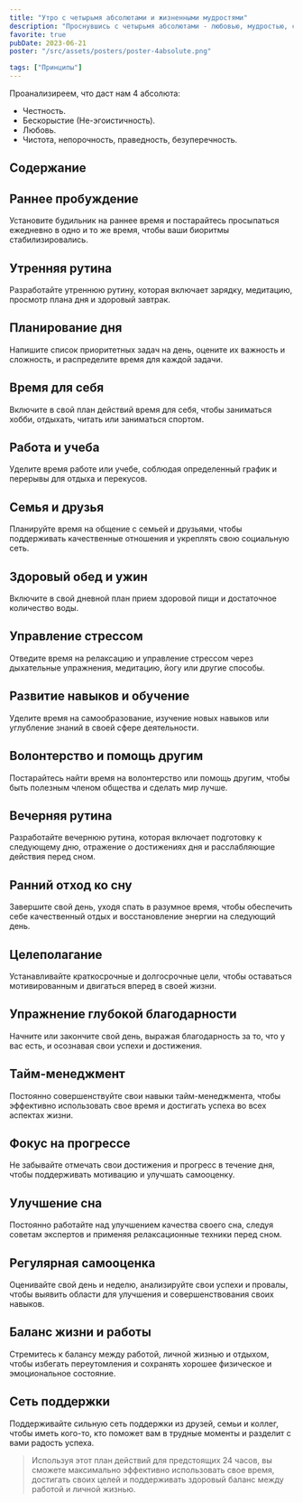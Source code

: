 ```yaml
---
title: "Утро с четырьмя абсолютами и жизненными мудростями"
description: "Проснувшись с четырьмя абсолютами - любовью, мудростью, силой и мужеством - начни свое утро с мудростей, которые помогут тебе достичь успеха в жизни."
favorite: true
pubDate: 2023-06-21
poster: "/src/assets/posters/poster-4absolute.png"

tags: ["Принципы"]
---
```


Проанализиреем, что даст нам 4 абсолюта:

- Честность.
- Бескорыстие (Не-эгоистичность).
- Любовь.
- Чистота, непорочность, праведность, безуперечность.

## Содержание

## Раннее пробуждение

Установите будильник на раннее время и постарайтесь просыпаться ежедневно в одно и то же время, чтобы ваши биоритмы стабилизировались.

## Утренняя рутина

Разработайте утреннюю рутину, которая включает зарядку, медитацию, просмотр плана дня и здоровый завтрак.

## Планирование дня

Напишите список приоритетных задач на день, оцените их важность и сложность, и распределите время для каждой задачи.

## Время для себя

Включите в свой план действий время для себя, чтобы заниматься хобби, отдыхать, читать или заниматься спортом.

## Работа и учеба

Уделите время работе или учебе, соблюдая определенный график и перерывы для отдыха и перекусов.

## Семья и друзья

Планируйте время на общение с семьей и друзьями, чтобы поддерживать качественные отношения и укреплять свою социальную сеть.

## Здоровый обед и ужин

Включите в свой дневной план прием здоровой пищи и достаточное количество воды.

## Управление стрессом

Отведите время на релаксацию и управление стрессом через дыхательные упражнения, медитацию, йогу или другие способы.

## Развитие навыков и обучение

Уделите время на самообразование, изучение новых навыков или углубление знаний в своей сфере деятельности.

## Волонтерство и помощь другим

Постарайтесь найти время на волонтерство или помощь другим, чтобы быть полезным членом общества и сделать мир лучше.

## Вечерняя рутина

Разработайте вечернюю рутина, которая включает подготовку к следующему дню, отражение о достижениях дня и расслабляющие действия перед сном.

## Ранний отход ко сну

Завершите свой день, уходя спать в разумное время, чтобы обеспечить себе качественный отдых и восстановление энергии на следующий день.

## Целеполагание

Устанавливайте краткосрочные и долгосрочные цели, чтобы оставаться мотивированным и двигаться вперед в своей жизни.

## Упражнение глубокой благодарности

Начните или закончите свой день, выражая благодарность за то, что у вас есть, и осознавая свои успехи и достижения.

## Тайм-менеджмент

Постоянно совершенствуйте свои навыки тайм-менеджмента, чтобы эффективно использовать свое время и достигать успеха во всех аспектах жизни.

## Фокус на прогрессе

Не забывайте отмечать свои достижения и прогресс в течение дня, чтобы поддерживать мотивацию и улучшать самооценку.

## Улучшение сна

Постоянно работайте над улучшением качества своего сна, следуя советам экспертов и применяя релаксационные техники перед сном.

## Регулярная самооценка

Оценивайте свой день и неделю, анализируйте свои успехи и провалы, чтобы выявить области для улучшения и совершенствования своих навыков.

## Баланс жизни и работы

Стремитесь к балансу между работой, личной жизнью и отдыхом, чтобы избегать переутомления и сохранять хорошее физическое и эмоциональное состояние.

## Сеть поддержки

Поддерживайте сильную сеть поддержки из друзей, семьи и коллег, чтобы иметь кого-то, кто поможет вам в трудные моменты и разделит с вами радость успеха.

> Используя этот план действий для предстоящих 24 часов, вы сможете максимально эффективно использовать свое время, достигать своих целей и поддерживать здоровый баланс между работой и личной жизнью.
